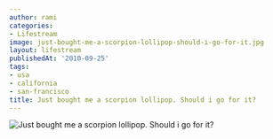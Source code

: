 ```yaml
---
author: rami
categories:
- Lifestream
image: just-bought-me-a-scorpion-lollipop-should-i-go-for-it.jpg
layout: lifestream
publishedAt: '2010-09-25'
tags:
- usa
- california
- san-francisco
title: Just bought me a scorpion lollipop. Should i go for it?
---
```


![Just bought me a scorpion lollipop. Should i go for it?](/assets/images/content/lifestream/just-bought-me-a-scorpion-lollipop-should-i-go-for-it.jpg)
